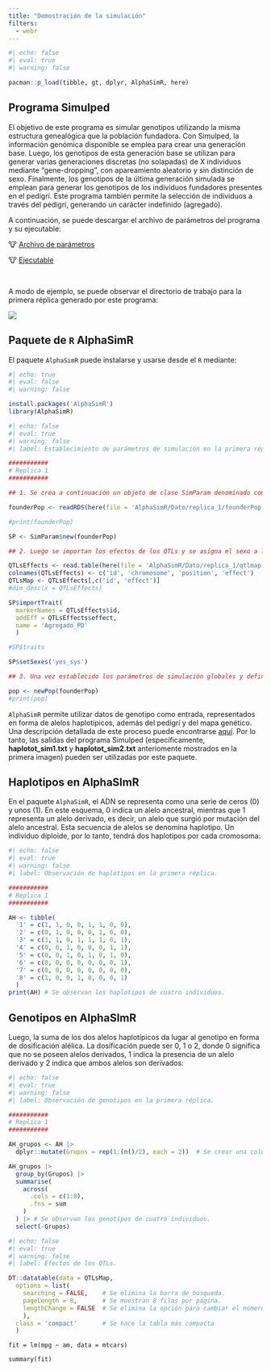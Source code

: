 ```yaml
---
title: "Demostración de la simulación"
filters:
  - webr
---
```


```r
#| echo: false
#| eval: true
#| warning: false

pacman::p_load(tibble, gt, dplyr, AlphaSimR, here)
```

## Programa Simulped

El objetivo de este programa es simular genotipos utilizando la misma estructura genealógica que la población fundadora. Con Simulped, la información genómica disponible se emplea para crear una generación base. Luego, los genotipos de esta generación base se utilizan para generar varias generaciones discretas (no solapadas) de X individuos mediante "gene-dropping", con apareamiento aleatorio y sin distinción de sexo. Finalmente, los genotipos de la última generación simulada se emplean para generar los genotipos de los individuos fundadores presentes en el pedigrí. Este programa también permite la selección de individuos a través del pedigrí, generando un carácter indefinido (agregado).

A continuación, se puede descargar el archivo de parámetros del programa y su ejecutable:

<td>&#128046; <a href="Simulped/parameters.txt" class="export">Archivo de parámetros</a></td> <HD>

<td>&#128046; <a href="Softwares/simulped.exe" class="export">Ejecutable</a></td> <br>

A modo de ejemplo, se puede observar el directorio de trabajo para la primera réplica generado por este programa:

![](Imagenes/dir_replica_1.png)

## Paquete de `R` AlphaSimR

El paquete `AlphaSimR` puede instalarse y usarse desde el `R` mediante:

```r
#| echo: true
#| eval: false
#| warning: false

install.packages('AlphaSimR')
library(AlphaSimR)
```

```r
#| echo: false
#| eval: true
#| warning: false
#| label: Establecimiento de parámetros de simulación en la primera réplica.

###########
# Replica 1
###########

## 1. Se crea a continuación un objeto de clase SimParam denominado como "SP". Este contiene parámetros de simulación globales ----

founderPop <- readRDS(here(file = 'AlphaSimR/Dato/replica_1/founderPop.rds'))

#print(founderPop)

SP <- SimParam$new(founderPop)

## 2. Luego se importan los efectos de los QTLs y se asigna el sexo a los individuos ----

QTLsEffects <- read.table(here(file = 'AlphaSimR/Dato/replica_1/qtlmap.txt'))
colnames(QTLsEffects) <- c('id', 'chromosome', 'position', 'effect')
QTLsMap <- QTLsEffects[,c('id', 'effect')]
#dim_desc(x = QTLsEffects)

SP$importTrait(
  markerNames = QTLsEffects$id,
  addEff = QTLsEffects$effect,
  name = 'Agregado_PD'
  )

#SP$traits

SP$setSexes('yes_sys')

## 3. Una vez establecido los parámetros de simulación globales y definido el carácter, se simula (o crea) a continuación los individuos de la población base a partir de los haplotipos fundadores ----

pop <- newPop(founderPop)
#print(pop)
```

`AlphaSimR` permite utilizar datos de genotipo como entrada, representados en forma de alelos haplotípicos, además del pedigrí y del mapa genético. Una descripción detallada de este proceso puede encontrarse [aquí](https://github.com/gaynorr/AlphaSimR_Examples/blob/master/misc/ASR_ImportExternalData.R). Por lo tanto, las salidas del programa Simulped (específicamente, __haplotot_sim1.txt__ y __haplotot_sim2.txt__ anteriomente mostrados en la primera imagen) pueden ser utilizadas por este paquete.

::: {.callout-caution}
## Haplotipos en AlphaSImR

En el paquete `AlphaSimR`, el ADN se representa como una serie de ceros (0) y unos (1). En este esquema, 0 indica un alelo ancestral, mientras que 1 representa un alelo derivado, es decir, un alelo que surgió por mutación del alelo ancestral. Esta secuencia de alelos se denomina haplotipo. Un individuo diploide, por lo tanto, tendrá dos haplotipos por cada cromosoma:
:::

```r
#| echo: false
#| eval: true
#| warning: false
#| label: Observación de haplotipos en la primera réplica.

###########
# Replica 1
###########

AH <- tibble(
  '1' = c(1, 1, 0, 0, 1, 1, 0, 0),
  '2' = c(0, 1, 0, 0, 0, 1, 0, 0),
  '3' = c(1, 1, 0, 1, 1, 1, 0, 1),
  '4' = c(0, 0, 1, 0, 0, 0, 1, 1),
  '5' = c(0, 0, 1, 0, 1, 0, 1, 0),
  '6' = c(0, 0, 0, 0, 0, 0, 0, 1),
  '7' = c(0, 0, 0, 0, 0, 0, 0, 0),
  '8' = c(1, 0, 0, 1, 0, 0, 0, 1)
  )
print(AH) # Se observan los haplotipos de cuatro individuos.
```

::: {.callout-caution}
## Genotipos en AlphaSImR

Luego, la suma de los dos alelos haplotípicos da lugar al genotipo en forma de dosificación alélica. La dosificación puede ser 0, 1 o 2, donde 0 significa que no se poseen alelos derivados, 1 indica la presencia de un alelo derivado y 2 indica que ambos alelos son derivados:
:::

```r
#| echo: false
#| eval: true
#| warning: false
#| label: Observación de genotipos en la primera réplica.

###########
# Replica 1
###########

AH_grupos <- AH |>
  dplyr::mutate(Grupos = rep(1:(n()/2), each = 2))  # Se crear una columna de grupos de cada 2 filas.

AH_grupos |>
  group_by(Grupos) |>
  summarise(
    across(
      .cols = c(1:8),
      .fns = sum
    )
  ) |> # Se observan los genotipos de cuatro individuos.
  select(-Grupos)
```



```r
#| echo: false
#| eval: true
#| warning: false
#| label: Efectos de los QTLs.

DT::datatable(data = QTLsMap,
  options = list(
    searching = FALSE,    # Se elimina la barra de búsqueda.
    pageLength = 8,       # Se muestran 8 filas por página.
    lengthChange = FALSE  # Se elimina la opción para cambiar el número de filas mostradas.
    ),
  class = 'compact'       # Se hace la tabla más compacta
  )
```




```webr-r
fit = lm(mpg ~ am, data = mtcars)

summary(fit)
```
